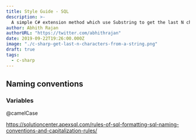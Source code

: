 ```yaml
---
title: Style Guide - SQL
description: >-
  A simple C# extension method which use Substring to get the last N characters in a string.
author: Abhith Rajan
authorURL: "https://twitter.com/abhithrajan"
date: 2019-09-22T19:26:00.000Z
image: "./c-sharp-get-last-n-characters-from-a-string.png"
draft: true
tags:
  - c-sharp
---
```


## Naming conventions

### Variables

@camelCase

https://solutioncenter.apexsql.com/rules-of-sql-formatting-sql-naming-conventions-and-capitalization-rules/
